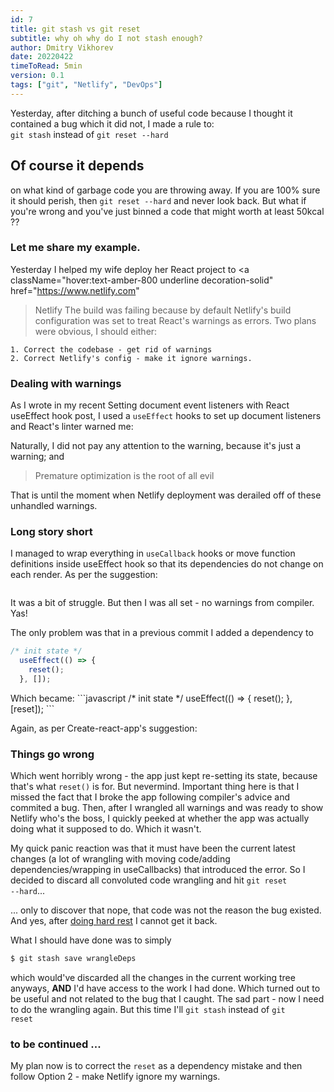 ```yaml
---
id: 7
title: git stash vs git reset
subtitle: why oh why do I not stash enough?
author: Dmitry Vikhorev
date: 20220422
timeToRead: 5min
version: 0.1
tags: ["git", "Netlify", "DevOps"]
---
```


<TLDR>
  Yesterday, after ditching a bunch of useful code because I thought it
  contained a bug which it did not, I made a rule to:
  <div className="flex w-full justify-center gap-2 pt-4">
    <Code>git stash</Code> <Span color="red"> instead of </Span>
    <Code>git reset --hard</Code>
  </div>
</TLDR>

## Of course it depends
        
on what kind of garbage code you are throwing away. If you are 100%
sure it should perish, then <Code>git reset --hard</Code> and never
look back. But what if you're wrong and you've just binned a code that
might worth at least 50kcal ??
<PB8/>

### Let me share my example.
Yesterday I helped my wife deploy her React project to
<a
  className="hover:text-amber-800 underline decoration-solid"
  href="https://www.netlify.com"
>Netlify</a> 
The build was failing because by default Netlify's build
configuration was set to treat React's warnings as errors. Two plans
were obvious, I should either:
<PB4/>
        
<Code>1. Correct the codebase - get rid of warnings</Code>
<br/>
<Code>2. Correct Netlify's config - make it ignore warnings.</Code>
<PB8/>

### Dealing with warnings

As I wrote in my recent
<WebLink href="/blog/setting-document-event-listeners-with-React-useEffect-hook">Setting document event listeners with React useEffect hook</WebLink> post, I used a <Code>useEffect</Code> hooks to set up document
listeners and React's linter warned me:
<PB4/>
  <Image
    className="rounded mx-auto"
    width={800}
    height={800}
    src="/missingDependency.png"
    alt=""
  />

<PB8/>
        
Naturally, I did not pay any attention to the warning, because it's just a warning; and

<Blockquote cite="Donald Knuth">
  Premature optimization is the root of all evil
</Blockquote>
        
That is until the moment when Netlify deployment was derailed off of
these unhandled warnings.
<PB8/>

### Long story short

I managed to wrap everything in <Code>useCallback</Code> hooks or move
function definitions inside useEffect hook so that its dependencies do
not change on each render. As per the suggestion:
<PB4/>

<Image
    className="rounded mx-auto"
    width={800}
    height={800}
    src="/wrapInuseCallback.png"
    alt=""
  />
<PB4/>

It was a bit of struggle. But then I was all set - no warnings from
compiler. Yas!
<PB8/>
        
The only problem was that in a previous commit I added a dependency to
<PB4/>

```javascript 
/* init state */
  useEffect(() => {
    reset();
  }, []);
```
<PB4/>
Which became:
<PB4/>
```javascript 
/* init state */
  useEffect(() => {
    reset();
  }, [reset]);
```
<PB4/>
          
Again, as per Create-react-app's suggestion:
<PB4/>
<Image
  className="rounded mx-auto"
  width={800}
  height={800}
  src="/addResetAsDependency.png"
  alt=""
/>
<PB8/> 

### Things go wrong
Which went horribly wrong - the app just kept re-setting its state,
because that's what <Code>reset()</Code> is for. But nevermind.
Important thing here is that I missed the fact that I broke the app
following compiler's advice and commited a bug. Then, after I wrangled
all warnings and was ready to show Netlify who's the boss, I quickly
peeked at whether the app was actually doing what it supposed to do.
Which it wasn't.
<PB8/>

My quick panic reaction was that it must have been the current latest
changes (a lot of wrangling with moving code/adding
dependencies/wrapping in useCallbacks) that introduced the error. So I
decided to discard all convoluted code wrangling and hit
<Code>git reset --hard</Code>...
<PB8/>

... only to discover that nope, that code was not the reason the bug
existed. And yes, after 
<a href="https://git-scm.com/docs/git-reset#Documentation/git-reset.txt---hard">doing hard rest</a>
I cannot get it back.
<PB8/>

What I should have done was to simply
<PB4/>
```zsh
$ git stash save wrangleDeps
```
<PB4/>

which would've discarded all the changes in the current working tree
anyways, **AND** I'd have access to the work I had done.
Which turned out to be useful and not related to the bug that I
caught. The sad part - now I need to do the wrangling again. But this
time I'll <Code>git stash</Code> <Span color="red">instead of </Span><Code>git reset</Code>
<PB8/>

### to be continued ...
My plan now is to correct the <Code>reset</Code> as a dependency
mistake and then follow Option 2 - make Netlify ignore my warnings.